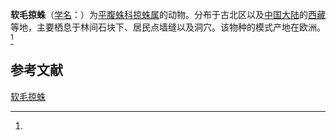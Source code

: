 {{Speciesbox
| name = 软毛掠蛛
| status = 
| status_system = 
| image = Drassodes pubescens1.JPG
| genus = Drassodes
| species = pubescens
| authority = (Thorell, 1856)<ref name='id14317'>{{cite web| url =http://www.bioinfo.cn/db05/BjdwSpecies.php?action=view&id=14317| title =软毛掠蛛| work =《中国动物物种编目数据库》| publisher =中国科学院微生物研究所| author =中国科学院动物研究所| accessdate =2009-04-28| deadurl =yes| archiveurl =https://web.archive.org/web/20131203122335/http://www.bioinfo.cn/db05/BjdwSpecies.php?action=view| archivedate =2013-12-03}}</ref>
}}

'''软毛掠蛛'''（[[学名|学名]]：{{lang|la|''Drassodes pubescens''}}）为[[平腹蛛科|平腹蛛科]][[掠蛛属|掠蛛属]]的动物。分布于古北区以及[[中国大陆|中国大陆]]的[[西藏|西藏]]等地，主要栖息于林间石块下、居民点墙缝以及洞穴。该物种的模式产地在欧洲。<ref name='id14317'/>

== 参考文献 ==
{{reflist}}

{{Wikispecies|Drassodes pubescens}}
{{Taxonbar|from=Q1059350}}

[[Category:掠蛛属|软毛掠蛛]]


{{蜘蛛小作品}}